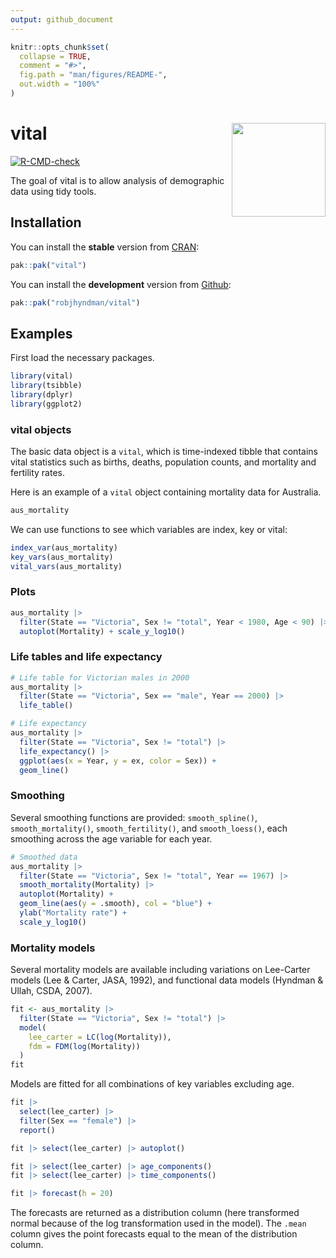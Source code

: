 ```yaml
---
output: github_document
---
```


<!-- README.md is generated from README.Rmd. Please edit that file -->

```r
knitr::opts_chunk$set(
  collapse = TRUE,
  comment = "#>",
  fig.path = "man/figures/README-",
  out.width = "100%"
)
```

# vital  <img src="man/figures/vital-hex.png" align="right" width = 150 />

<!-- badges: start -->
[![R-CMD-check](https://github.com/robjhyndman/vital/actions/workflows/R-CMD-check.yaml/badge.svg)](https://github.com/robjhyndman/vital/actions/workflows/R-CMD-check.yaml)
<!-- badges: end -->

The goal of vital is to allow analysis of demographic data using tidy tools.

## Installation

You can install the **stable** version from
[CRAN](https://cran.r-project.org/package=vital):

```r
pak::pak("vital")
```

You can install the **development** version from
[Github](https://github.com/robjhyndman/vital):

``` r
pak::pak("robjhyndman/vital")
```

## Examples

First load the necessary packages.

```r
library(vital)
library(tsibble)
library(dplyr)
library(ggplot2)
```

### vital objects

The basic data object is a `vital`, which is time-indexed tibble that contains vital statistics such as births, deaths, population counts, and mortality and fertility rates. 

Here is an example of a `vital` object containing mortality data for Australia.

```r
aus_mortality
```

We can use functions to see which variables are index, key or vital:

```r
index_var(aus_mortality)
key_vars(aus_mortality)
vital_vars(aus_mortality)
```

### Plots

```r
aus_mortality |> 
  filter(State == "Victoria", Sex != "total", Year < 1980, Age < 90) |>
  autoplot(Mortality) + scale_y_log10()
```

### Life tables and life expectancy

```r
# Life table for Victorian males in 2000
aus_mortality |>
  filter(State == "Victoria", Sex == "male", Year == 2000) |>
  life_table()
```

```r
# Life expectancy
aus_mortality |>
  filter(State == "Victoria", Sex != "total") |>
  life_expectancy() |>
  ggplot(aes(x = Year, y = ex, color = Sex)) +
  geom_line()
```

### Smoothing 

Several smoothing functions are provided: `smooth_spline()`, `smooth_mortality()`, `smooth_fertility()`, and `smooth_loess()`, each smoothing across the age variable for each year.

```r
# Smoothed data
aus_mortality |>
  filter(State == "Victoria", Sex != "total", Year == 1967) |>
  smooth_mortality(Mortality) |>
  autoplot(Mortality) +
  geom_line(aes(y = .smooth), col = "blue") +
  ylab("Mortality rate") +
  scale_y_log10()
```

### Mortality models

Several mortality models are available including variations on Lee-Carter models (Lee & Carter, JASA, 1992), and functional data models (Hyndman & Ullah, CSDA, 2007).  

```r
fit <- aus_mortality |>
  filter(State == "Victoria", Sex != "total") |>
  model(
    lee_carter = LC(log(Mortality)),
    fdm = FDM(log(Mortality))
  )
fit
```

Models are fitted for all combinations of key variables excluding age. 

```r
fit |> 
  select(lee_carter) |>
  filter(Sex == "female") |> 
  report()
```


```r
fit |> select(lee_carter) |> autoplot()
```

```r
fit |> select(lee_carter) |> age_components()
fit |> select(lee_carter) |> time_components()
```

```r
fit |> forecast(h = 20) 
```

The forecasts are returned as a distribution column (here transformed normal because of the log transformation used in the model). The `.mean` column gives the point forecasts equal to the mean of the distribution column.


